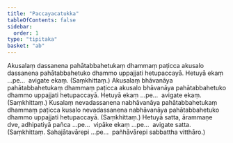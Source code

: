 ```yaml
---
title: "Paccayacatukka"
tableOfContents: false
sidebar:
  order: 1
type: "tipitaka"
basket: "ab"
---
```



<DynamicBreadcrumb />

<Division number="41">

<Paragraph number="126">
Akusalaṃ dassanena pahātabbahetukaṃ dhammaṃ paṭicca akusalo dassanena pahātabbahetuko dhammo uppajjati hetupaccayā.
</Paragraph>

<Paragraph number="127">
Hetuyā ekaṃ …pe…  avigate ekaṃ. (Saṃkhittaṃ.)
</Paragraph>

</Division>
<Division number="42">

<Paragraph number="128">
Akusalaṃ bhāvanāya pahātabbahetukaṃ dhammaṃ paṭicca akusalo bhāvanāya pahātabbahetuko dhammo uppajjati hetupaccayā.
</Paragraph>

<Paragraph number="129">
Hetuyā ekaṃ …pe…  avigate ekaṃ. (Saṃkhittaṃ.)
</Paragraph>

</Division>
<Division number="43">

<Paragraph number="130">
Kusalaṃ nevadassanena nabhāvanāya pahātabbahetukaṃ dhammaṃ paṭicca kusalo nevadassanena nabhāvanāya pahātabbahetuko dhammo uppajjati hetupaccayā. (Saṃkhittaṃ.)
</Paragraph>

<Paragraph number="131">
Hetuyā satta, ārammaṇe dve, adhipatiyā pañca …pe…  vipāke ekaṃ …pe…  avigate satta. (Saṃkhittaṃ. Sahajātavārepi …pe…  pañhāvārepi sabbattha vitthāro.)
</Paragraph>
</Division>